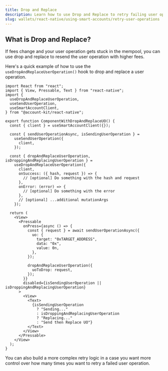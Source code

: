 ```yaml
---
title: Drop and Replace
description: Learn how to use Drop and Replace to retry failing user operations.
slug: wallets/react-native/using-smart-accounts/retry-user-operations
---
```


## What is Drop and Replace?

If fees change and your user operation gets stuck in the mempool, you can use drop and replace to resend the user operation with higher fees.

Here's a quick example of how to use the `useDropAndReplaceUserOperation()` hook to drop and replace a user operation.

```tsx twoslash
import React from "react";
import { View, Pressable, Text } from "react-native";
import {
  useDropAndReplaceUserOperation,
  useSendUserOperation,
  useSmartAccountClient,
} from "@account-kit/react-native";

export function ComponentWithDropAndReplaceUO() {
  const { client } = useSmartAccountClient({});

  const { sendUserOperationAsync, isSendingUserOperation } =
    useSendUserOperation({
      client,
    });

  const { dropAndReplaceUserOperation, isDroppingAndReplacingUserOperation } =
    useDropAndReplaceUserOperation({
      client,
      onSuccess: ({ hash, request }) => {
        // [optional] Do something with the hash and request
      },
      onError: (error) => {
        // [optional] Do something with the error
      },
      // [optional] ...additional mutationArgs
    });

  return (
    <View>
      <Pressable
        onPress={async () => {
          const { request } = await sendUserOperationAsync({
            uo: {
              target: "0xTARGET_ADDRESS",
              data: "0x",
              value: 0n,
            },
          });

          dropAndReplaceUserOperation({
            uoToDrop: request,
          });
        }}
        disabled={isSendingUserOperation || isDroppingAndReplacingUserOperation}
      >
        <View>
          <Text>
            {isSendingUserOperation
              ? "Sending..."
              : isDroppingAndReplacingUserOperation
              ? "Replacing..."
              : "Send then Replace UO"}
          </Text>
        </View>
      </Pressable>
    </View>
  );
}
```

You can also build a more complex retry logic in a case you want more control over how many times you want to retry a failed user operation.
